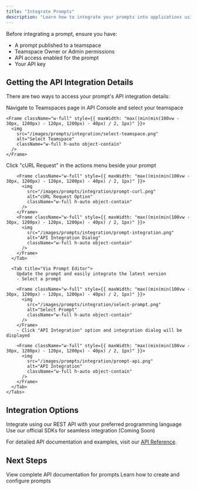 ```yaml
---
title: "Integrate Prompts"
description: "Learn how to integrate your prompts into applications using our API"
---
```


Before integrating a prompt, ensure you have:

- A prompt published to a teamspace
- Teamspace Owner or Admin permissions
- API access enabled for the prompt
- Your API key

## Getting the API Integration Details

There are two ways to access your prompt's API integration details:

<Steps>
  <Step title="Navigate to API Console">
    Navigate to Teamspaces page in API Console and select your teamspace
    
    <Frame className="w-full" style={{ maxWidth: "max((min(min(100vw - 30px, 1200px) - 120px, 1200px) - 40px) / 2, 1px)" }}>
      <img 
        src="/images/prompts/integration/select-teamspace.png" 
        alt="Select Teamspace"
        className="w-full h-auto object-contain"
      />
    </Frame>
  </Step>

  <Step title="Access Integration Details">
    <Tabs>
      <Tab title="Via Teamspaces page">
        Click "cURL Request" in the actions menu beside your prompt
        
        <Frame className="w-full" style={{ maxWidth: "max((min(min(100vw - 30px, 1200px) - 120px, 1200px) - 40px) / 2, 1px)" }}>
          <img 
            src="/images/prompts/integration/prompt-curl.png" 
            alt="cURL Request Option"
            className="w-full h-auto object-contain"
          />
        </Frame>
        <Frame className="w-full" style={{ maxWidth: "max((min(min(100vw - 30px, 1200px) - 120px, 1200px) - 40px) / 2, 1px)" }}>
          <img 
            src="/images/prompts/integration/prompt-integration.png" 
            alt="API Integration Dialog"
            className="w-full h-auto object-contain"
          />
        </Frame>
      </Tab>
      
      <Tab title="Via Prompt Editor">
        Update the prompt and easily integrate the latest version
        - Select a prompt
        
        <Frame className="w-full" style={{ maxWidth: "max((min(min(100vw - 30px, 1200px) - 120px, 1200px) - 40px) / 2, 1px)" }}>
          <img 
            src="/images/prompts/integration/select-prompt.png" 
            alt="Select Prompt"
            className="w-full h-auto object-contain"
          />
        </Frame>
        - Click "API Integration" option and integration dialog will be displayed

        <Frame className="w-full" style={{ maxWidth: "max((min(min(100vw - 30px, 1200px) - 120px, 1200px) - 40px) / 2, 1px)" }}>
          <img
            src="/images/prompts/integration/prompt-api.png"
            alt="API Integration"
            className="w-full h-auto object-contain"
          />
        </Frame>
      </Tab>
    </Tabs>

  </Step>
</Steps>

## Integration Options

<CardGroup cols={2}>
  <Card title="REST API" icon="code">
    Integrate using our REST API with your preferred programming language
  </Card>

  <Card title="SDK Support" icon="box">
    Use our official SDKs for seamless integration (Coming Soon)
  </Card>
</CardGroup>

For detailed API documentation and examples, visit our [API Reference](/api-reference/prompts/overview).

## Next Steps

<CardGroup cols={2}>
  <Card
    title="API Reference"
    icon="code"
    href="/api-reference/prompts/overview"
  >
    View complete API documentation for prompts
  </Card>
  <Card
    title="Create Prompt"
    icon="wand-magic-sparkles"
    href="/guides/prompts/create-prompt"
  >
    Learn how to create and configure prompts
  </Card>
</CardGroup>
